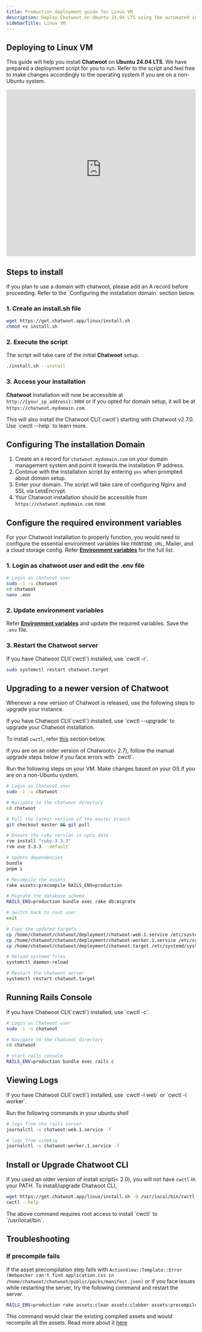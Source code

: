```yaml
---
title: Production deployment guide for Linux VM
description: Deploy Chatwoot on Ubuntu 24.04 LTS using the automated installation script
sidebarTitle: Linux VM
---
```


## Deploying to Linux VM

This guide will help you install **Chatwoot** on **Ubuntu 24.04 LTS**. We have prepared a deployment script for you to run. Refer to the script and feel free to make changes accordingly to the operating system if you are on a non-Ubuntu system.

<iframe width="100%" height="443" src="https://www.youtube-nocookie.com/embed/vu_61D1VFAk" title="YouTube video player" frameborder="0" allow="accelerometer; autoplay; clipboard-write; encrypted-media; gyroscope; picture-in-picture" allowfullscreen></iframe>

## Steps to install

<Note>
If you plan to use a domain with chatwoot, please add an A record before proceeding. Refer to the `Configuring the installation domain` section below.
</Note>

### 1. Create an install.sh file

```bash
wget https://get.chatwoot.app/linux/install.sh
chmod +x install.sh
```

### 2. Execute the script

The script will take care of the initial **Chatwoot** setup.

```bash
./install.sh --install
```

### 3. Access your installation

**Chatwoot** Installation will now be accessible at `http://{your_ip_address}:3000` or if you opted for domain setup, it will be at `https://chatwoot.mydomain.com`.

<Note>
This will also install the Chatwoot CLI(`cwctl`) starting with Chatwoot v2.7.0. Use `cwctl --help` to learn more.
</Note>

## Configuring The installation Domain

1. Create an `A` record for `chatwoot.mydomain.com` on your domain management system and point it towards the installation IP address.
2. Continue with the installation script by entering `yes` when prompted about domain setup.
3. Enter your domain. The script will take care of configuring Nginx and SSL via LetsEncrypt.
4. Your Chatwoot installation should be accessible from `https://chatwoot.mydomain.com` now.

## Configure the required environment variables

For your Chatwoot installation to properly function, you would need to configure the essential environment variables like `FRONTEND_URL`, Mailer, and a cloud storage config. Refer **[Environment variables](/self-hosted/configuration/environment-variables)** for the full list.

### 1. Login as chatwoot user and edit the .env file

```bash
# Login as chatwoot user
sudo -i -u chatwoot
cd chatwoot
nano .env
```

### 2. Update environment variables

Refer **[Environment variables](/self-hosted/configuration/environment-variables)** and update the required variables. Save the `.env` file.

### 3. Restart the Chatwoot server

<Note>
If you have Chatwoot CLI(`cwctl`) installed, use `cwctl -r`.
</Note>

```bash
sudo systemctl restart chatwoot.target
```

## Upgrading to a newer version of Chatwoot

Whenever a new version of Chatwoot is released, use the following steps to upgrade your instance.

<Note>
If you have Chatwoot CLI(`cwctl`) installed, use `cwctl --upgrade` to upgrade your Chatwoot installation.
</Note>

To install `cwctl`, refer [this](#install-or-upgrade-chatwoot-cli) section below.

<Note>
If you are on an older version of Chatwoot(< 2.7), follow the manual upgrade steps below if you face errors with `cwctl`.
</Note>

Run the following steps on your VM. Make changes based on your OS if you are on a non-Ubuntu system.

```bash
# Login as Chatwoot user
sudo -i -u chatwoot

# Navigate to the Chatwoot directory
cd chatwoot

# Pull the latest version of the master branch
git checkout master && git pull

# Ensure the ruby version is upto date
rvm install "ruby-3.3.3"
rvm use 3.3.3 --default

# Update dependencies
bundle
pnpm i

# Recompile the assets
rake assets:precompile RAILS_ENV=production

# Migrate the database schema
RAILS_ENV=production bundle exec rake db:migrate

# Switch back to root user
exit

# Copy the updated targets
cp /home/chatwoot/chatwoot/deployment/chatwoot-web.1.service /etc/systemd/system/chatwoot-web.1.service
cp /home/chatwoot/chatwoot/deployment/chatwoot-worker.1.service /etc/systemd/system/chatwoot-worker.1.service
cp /home/chatwoot/chatwoot/deployment/chatwoot.target /etc/systemd/system/chatwoot.target

# Reload systemd files
systemctl daemon-reload

# Restart the chatwoot server
systemctl restart chatwoot.target
```

## Running Rails Console

<Note>
If you have Chatwoot CLI(`cwctl`) installed, use `cwctl -c`.
</Note>

```bash
# Login as Chatwoot user
sudo -i -u chatwoot

# Navigate to the Chatwoot directory
cd chatwoot

# start rails console
RAILS_ENV=production bundle exec rails c
```

## Viewing Logs

<Note>
If you have Chatwoot CLI(`cwctl`) installed, use `cwctl -l web` or `cwctl -l worker`.
</Note>

Run the following commands in your ubuntu shell

```bash
# logs from the rails server
journalctl -u chatwoot-web.1.service -f

# logs from sidekiq
journalctl -u chatwoot-worker.1.service -f
```

## Install or Upgrade Chatwoot CLI

If you used an older version of install script(< 2.0), you will not have `cwctl` in your PATH. To install/upgrade Chatwoot CLI,

```bash
wget https://get.chatwoot.app/linux/install.sh -O /usr/local/bin/cwctl && chmod +x /usr/local/bin/cwctl
cwctl --help
```

<Note>
The above command requires root access to install `cwctl` to `/usr/local/bin`.
</Note>

## Troubleshooting

### If precompile fails

If the asset precompilation step fails with `ActionView::Template::Error (Webpacker can't find application.css in /home/chatwoot/chatwoot/public/packs/manifest.json)` or if you face issues while restarting the server, try the following command and restart the server.

```bash
RAILS_ENV=production rake assets:clean assets:clobber assets:precompile
```

This command would clear the existing compiled assets and would recompile all the assets. Read more about it [here](https://edgeguides.rubyonrails.org/command_line.html#bin-rails-assets)
